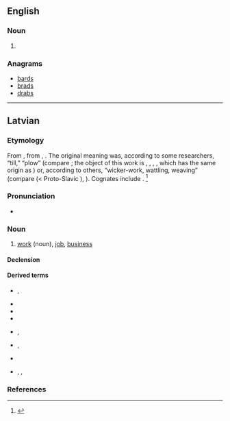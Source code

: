 ==English==

===Noun===
{{head|en|noun plural form}}

# {{plural of|darb|lang=en}}

===Anagrams===
* [[bards#English|bards]]
* [[brads#English|brads]]
* [[drabs#English|drabs]]

----

==Latvian==

===Etymology===
From {{etyl|bat-pro|lv}} {{m|ine-bsl-pro|*dar-bas}}, from {{etyl|ine-pro|lv}} {{m|ine-pro|*der-}}, {{m|ine-pro|*dar-||to tear, to split}}. The original meaning was, according to some researchers, “till,” “plow” (compare {{cog|ru|дерба||breaking; newly ploughed field|tr=derbá}}; the object of this work is {{cog|non|torf}}, {{m|non|torfa||turf, sod, peat}}, {{cog|de|Torf||peat}}, {{cog|en|turf}}, which has the same origin as {{cog|ru|дёрн||sod, turf|tr=djorn}}) or, according to others, “wicker-work, wattling, weaving” (compare {{cog|be|дораб||basket|tr=dórab}} (< Proto-Slavic {{m|sla-pro|*dorbь}}), {{m|be|доровиць||tr=doróvits'|to bend}}). Cognates include {{cog|lt|dárbas}}. <ref>{{R:lv:LEV}}</ref>

===Pronunciation===
* {{lv-IPA|dârps|broken}}
{{audio|lv-riga-darbs.ogg|lang=lv}}

===Noun===
{{lv-noun|m|1st}}

# [[work]] (noun), [[job]], [[business]]

====Declension====
{{lv-decl-noun|darb|s|1st|extrawidth=-60}}

====Derived terms====
{{top2}}
* {{l|lv|darba lauks}}, {{l|lv|darbalauks}}
* {{l|lv|darbarīks}}
* {{l|lv|darbība}}
* {{l|lv|darbīgs}}
{{mid2}}
* {{l|lv|darbinieks}}, {{l|lv|darbiniece}}
* {{l|lv|darbistaba}}, {{l|lv|darba istaba}}
* {{l|lv|darboties}}
* {{l|lv|iedarbe}}, {{l|lv|iedarbība}}, {{l|lv|iedarbīgs}}
{{bottom}}

===References===
<references />